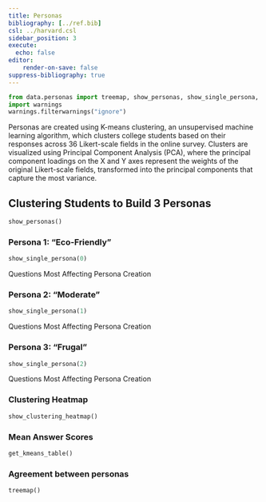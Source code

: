 ```yaml
---
title: Personas
bibliography: [../ref.bib]
csl: ../harvard.csl
sidebar_position: 3
execute:
  echo: false
editor:
    render-on-save: false
suppress-bibliography: true
---
```



```python
from data.personas import treemap, show_personas, show_single_persona, show_clustering_heatmap, get_kmeans_table
import warnings
warnings.filterwarnings("ignore")
```

Personas are created using K-means clustering, an unsupervised machine learning algorithm, which clusters college students based on their responses across 36 Likert-scale fields in the online survey. Clusters are visualized using Principal Component Analysis (PCA), where the principal component loadings on the X and Y axes represent the weights of the original Likert-scale fields, transformed into the principal components that capture the most variance.


## Clustering Students to Build 3 Personas

```python
show_personas()
```


### Persona 1: "Eco-Friendly"

```python
show_single_persona(0)
```

Questions Most Affecting Persona Creation



### Persona 2: "Moderate"
```python
show_single_persona(1)
```
Questions Most Affecting Persona Creation



### Persona 3: "Frugal"
```python
show_single_persona(2)
```


Questions Most Affecting Persona Creation


### Clustering Heatmap

```python
show_clustering_heatmap()
```


### Mean Answer Scores

```python
get_kmeans_table()
```

### Agreement between personas

```python
treemap()
```



